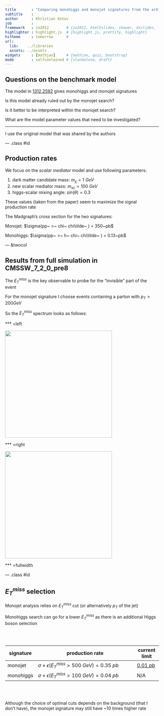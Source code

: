 ```yaml
---
title       : "Comparing monohiggs and monojet signatures from the arXiv:1312.2592 model"
subtitle    : 
author      : Khristian Kotov
job         : 
framework   : io2012        # {io2012, html5slides, shower, dzslides, ...}
highlighter : highlight.js  # {highlight.js, prettify, highlight}
hitheme     : tomorrow      # 
url:
  lib:    ../libraries
  assets: ../assets
widgets     : [mathjax]     # {mathjax, quiz, bootstrap}
mode        : selfcontained # {standalone, draft}
---
```


## Questions on the benchmark model

The model in [1312.2592](http://arxiv.org/abs/1312.2592) gives monohiggs and monojet signatures

Is this model already ruled out by the monojet search?

Is it better to be interpreted within the monojet search?

What are the model parameter values that need to be investigated?  

***

I use the original model that was shared by the authors 

--- .class #id

## Production rates

We focus on the _scalar mediator_ model and use following parameters:

1. dark matter candidate mass: $m_{\chi} = 1~GeV$
2. new scalar mediator mass: $m_{sc} = 100~GeV$
3. higgs-scalar mixing angle: $sin(\theta) = 0.3$

These values (taken from the paper) seem to maximize the signal production rate

The Madgraph's cross section for the two signatures:

Monojet: $\sigma(pp~ >~ chi~ chi\tilde~ ) = 350~pb$

Monohiggs: $\sigma(pp~ >~ h~ chi~ chi\tilde~ ) = 0.13~pb$

--- &twocol

## Results from full simulation in CMSSW_7_2_0_pre8

The $E_{T}^{miss}$ is the key observable to probe for the "invisible" part of the event

For the monojet signature I choose events containing a parton with $p_{T} > 200 GeV$

So the $E_{T}^{miss}$ spectrum looks as follows:

*** =left

<img class=center src=hcc_met.svg height=350> 

*** =right

<img class=center src=cc_met.svg height=350>

*** =fullwidth

--- .class #id

## $E_{T}^{miss}$ selection

Monojet analysis relies on $E_{T}^{miss}$ cut (or alternatively $p_{T}$ of the jet)

Monohiggs search can go for a lower $E_{T}^{miss}$ as there is an additional Higgs boson selection

</br></br>

signature  | production rate                                            | current limit
-----------|------------------------------------------------------------|--------------
monojet    | $\sigma \times \epsilon(E_{T}^{miss} > 500~GeV) = 0.35~pb$ | [$0.01~pb$](http://arxiv.org/pdf/1408.3583v1.pdf#10)
monohiggs  | $\sigma \times \epsilon(E_{T}^{miss} > 100~GeV) = 0.04~pb$ | N/A

</br></br>

Although the choice of optimal cuts depends on the background (that I don't have),
the monojet signature may still have ~10 times higher rate
